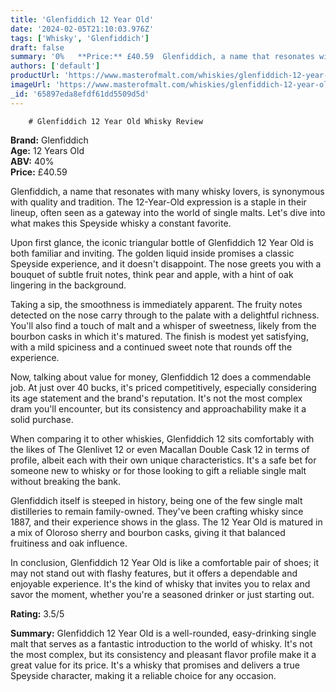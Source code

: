 ```yaml
---
title: 'Glenfiddich 12 Year Old'
date: '2024-02-05T21:10:03.976Z'
tags: ['Whisky', 'Glenfiddich']
draft: false
summary: '0%   **Price:** £40.59  Glenfiddich, a name that resonates with many whisky lovers, is synonymous with quality and tradition. The ...'
authors: ['default']
productUrl: 'https://www.masterofmalt.com/whiskies/glenfiddich-12-year-old-whisky/'
imageUrl: 'https://www.masterofmalt.com/whiskies/glenfiddich-12-year-old-whisky.jpg'
_id: '65897eda8efdf61dd5509d5d'
---
```


        # Glenfiddich 12 Year Old Whisky Review

**Brand:** Glenfiddich  
**Age:** 12 Years Old  
**ABV:** 40%  
**Price:** £40.59

Glenfiddich, a name that resonates with many whisky lovers, is synonymous with quality and tradition. The 12-Year-Old expression is a staple in their lineup, often seen as a gateway into the world of single malts. Let's dive into what makes this Speyside whisky a constant favorite.

Upon first glance, the iconic triangular bottle of Glenfiddich 12 Year Old is both familiar and inviting. The golden liquid inside promises a classic Speyside experience, and it doesn't disappoint. The nose greets you with a bouquet of subtle fruit notes, think pear and apple, with a hint of oak lingering in the background.

Taking a sip, the smoothness is immediately apparent. The fruity notes detected on the nose carry through to the palate with a delightful richness. You'll also find a touch of malt and a whisper of sweetness, likely from the bourbon casks in which it's matured. The finish is modest yet satisfying, with a mild spiciness and a continued sweet note that rounds off the experience.

Now, talking about value for money, Glenfiddich 12 does a commendable job. At just over 40 bucks, it's priced competitively, especially considering its age statement and the brand's reputation. It's not the most complex dram you'll encounter, but its consistency and approachability make it a solid purchase.

When comparing it to other whiskies, Glenfiddich 12 sits comfortably with the likes of The Glenlivet 12 or even Macallan Double Cask 12 in terms of profile, albeit each with their own unique characteristics. It's a safe bet for someone new to whisky or for those looking to gift a reliable single malt without breaking the bank.

Glenfiddich itself is steeped in history, being one of the few single malt distilleries to remain family-owned. They've been crafting whisky since 1887, and their experience shows in the glass. The 12 Year Old is matured in a mix of Oloroso sherry and bourbon casks, giving it that balanced fruitiness and oak influence.

In conclusion, Glenfiddich 12 Year Old is like a comfortable pair of shoes; it may not stand out with flashy features, but it offers a dependable and enjoyable experience. It's the kind of whisky that invites you to relax and savor the moment, whether you're a seasoned drinker or just starting out.

**Rating:** 3.5/5

**Summary:** Glenfiddich 12 Year Old is a well-rounded, easy-drinking single malt that serves as a fantastic introduction to the world of whisky. It's not the most complex, but its consistency and pleasant flavor profile make it a great value for its price. It's a whisky that promises and delivers a true Speyside character, making it a reliable choice for any occasion.
